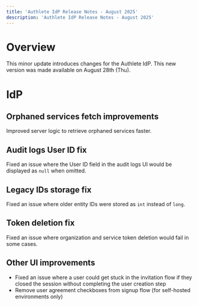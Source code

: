 ```yaml
---
title: 'Authlete IdP Release Notes - August 2025'
description: 'Authlete IdP Release Notes - August 2025'
---
```


# Overview

This minor update introduces changes for the Authlete IdP.
This new version was made available on August 28th (Thu).

# IdP

## Orphaned services fetch improvements

Improved server logic to retrieve orphaned services faster.

## Audit logs User ID fix

Fixed an issue where the User ID field in the audit logs UI would be displayed as `null` when omitted.

## Legacy IDs storage fix

Fixed an issue where older entity IDs were stored as `int` instead of `long`.

## Token deletion fix

Fixed an issue where organization and service token deletion would fail in some cases.

## Other UI improvements

- Fixed an issue where a user could get stuck in the invitation flow if they closed the session without completing the user creation step
- Remove user agreement checkboxes from signup flow (for self-hosted environments only)
